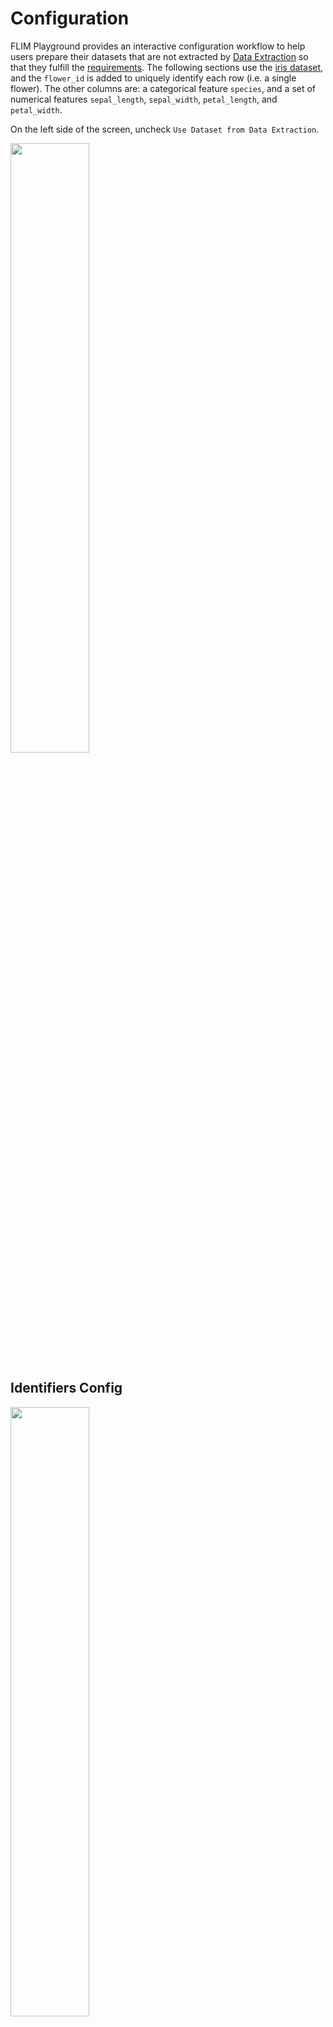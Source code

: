 # Configuration {#sec-data-analysis-config}
FLIM Playground provides an interactive configuration workflow to help users prepare their datasets that are not extracted by [Data Extraction](data_extraction.qmd) so that they fulfill the [requirements](data_analysis.qmd#requirements). The following sections use the [iris dataset](https://gist.githubusercontent.com/curran/a08a1080b88344b0c8a7/raw/0e7a9b0a5d22642a06d3d5b9bcbad9890c8ee534/iris.csv), and the `flower_id` is added to uniquely identify each row (i.e. a single flower). The other columns are: a categorical feature `species`, and a set of numerical features `sepal_length`, `sepal_width`, `petal_length`, and `petal_width`.

On the left side of the screen, uncheck `Use Dataset from Data Extraction`.

![](analysis_ui_shots/data_extraction_uncheck.png){width=50% fig-align=center}

## Identifiers Config

![](analysis_ui_shots/config_id.png){#id-config width=50% fig-align=center}

The dataset needs to have a unique identifier column to identify each row. In this case, `flower_id` is the unique identifier column. This dataset does not have a field of view column, so we leave it blank.  

## Categorical Feature Config

Add categorical columns you want FLIM Playground to recognize here. Those columns are converted to strings internally.

![](analysis_ui_shots/config_cat.png){width=20%}

The default categorical feature list does not include `species`, so we add it manually. 

## Numerical Feature Config

![](analysis_ui_shots/config_num.png){width=70%}

Users can copy the numerical features from Excel or any text editor that opens their csv files. The features can be separated by `,`, `;`, or whitespaces including newlines. 

After hitting the `ctrl/cmd + enter` key, the numerical features are parsed and added to `Available Features`. Users can add/delete groups and drag features from the `Available Features` to groups just created. Any ungrouped features are added to a group called `Uncategorized Features`.

### Example

![](analysis_ui_shots/config_num_group.png){width=90% fig-align=center}

## Save
After users finish the configuration and click the `Save Configuration` button, FLIM Playground saves the configuration for processing current and future datasets.

## Reset
Users can reset the configuration to the default settings, which are configured in the [configuration step](data_extraction_config.qmd) in the Data Extraction module.
